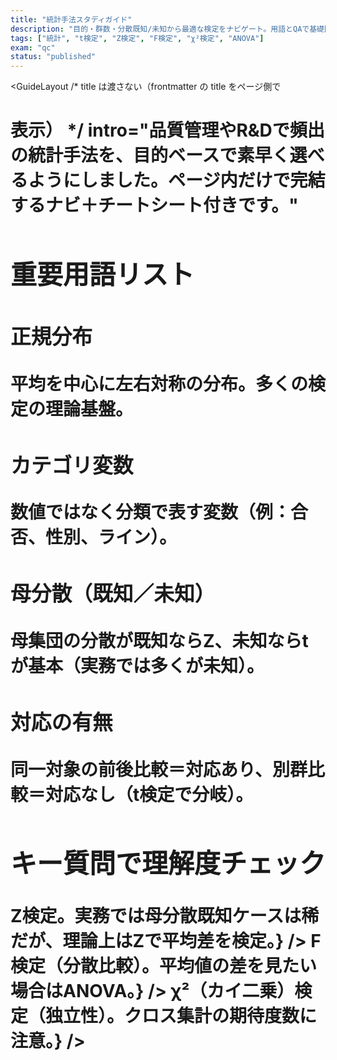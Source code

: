 ```yaml
---
title: "統計手法スタディガイド"
description: "目的・群数・分散既知/未知から最適な検定をナビゲート。用語とQAで基礎固め。"
tags: ["統計", "t検定", "Z検定", "F検定", "χ²検定", "ANOVA"]
exam: "qc"
status: "published"
---
```



<GuideLayout
  /* title は渡さない（frontmatter の title をページ側で <h1> 表示） */
  intro="品質管理やR&Dで頻出の統計手法を、目的ベースで素早く選べるようにしました。ページ内だけで完結するナビ＋チートシート付きです。"
>

<section style={{ marginBottom: 24 }}>
  <TestNavigator />
</section>

<section style={{ marginBottom: 24 }}>
  <h2 style={{ textAlign:'center', fontSize: 22, fontWeight: 800, margin:'0 0 12px' }}>重要用語リスト</h2>
  <div style={{ maxWidth: 760, margin:'0 auto', display:'grid', gap:12 }}>
    <div style={{ background:'#fff', border:'1px solid #e5e7eb', borderRadius:16, padding:16 }}>
      <h3 style={{ fontSize: 18, fontWeight: 800, margin:0 }}>正規分布</h3>
      <p style={{ color:'#64748b', margin:'8px 0 0' }}>平均を中心に左右対称の分布。多くの検定の理論基盤。</p>
    </div>
    <div style={{ background:'#fff', border:'1px solid #e5e7eb', borderRadius:16, padding:16 }}>
      <h3 style={{ fontSize: 18, fontWeight: 800, margin:0 }}>カテゴリ変数</h3>
      <p style={{ color:'#64748b', margin:'8px 0 0' }}>数値ではなく分類で表す変数（例：合否、性別、ライン）。</p>
    </div>
    <div style={{ background:'#fff', border:'1px solid #e5e7eb', borderRadius:16, padding:16 }}>
      <h3 style={{ fontSize: 18, fontWeight: 800, margin:0 }}>母分散（既知／未知）</h3>
      <p style={{ color:'#64748b', margin:'8px 0 0' }}>母集団の分散が既知ならZ、未知ならtが基本（実務では多くが未知）。</p>
    </div>
    <div style={{ background:'#fff', border:'1px solid '#e5e7eb', borderRadius:16, padding:16 }}>
      <h3 style={{ fontSize: 18, fontWeight: 800, margin:0 }}>対応の有無</h3>
      <p style={{ color:'#64748b', margin:'8px 0 0' }}>同一対象の前後比較＝対応あり、別群比較＝対応なし（t検定で分岐）。</p>
    </div>
  </div>
</section>

<section style={{ maxWidth: 760, margin:'0 auto', display:'grid', gap:12 }}>
  <h2 style={{ textAlign:'center', fontSize: 22, fontWeight: 800, margin:'0 0 12px' }}>キー質問で理解度チェック</h2>
  <QA
    q="母分散が既知の2群の平均の差を検定したい。適切な手法は？"
    a={<div>Z検定。実務では母分散既知ケースは稀だが、理論上はZで平均差を検定。</div>}
  />
  <QA
    q="3つの製造ラインの寸法ばらつきに差があるか？"
    a={<div>F検定（分散比較）。平均値の差を見たい場合はANOVA。</div>}
  />
  <QA
    q="性別と満足/不満足に関連はあるか？"
    a={<div>χ²（カイ二乗）検定（独立性）。クロス集計の期待度数に注意。</div>}
  />
</section>

</GuideLayout>
